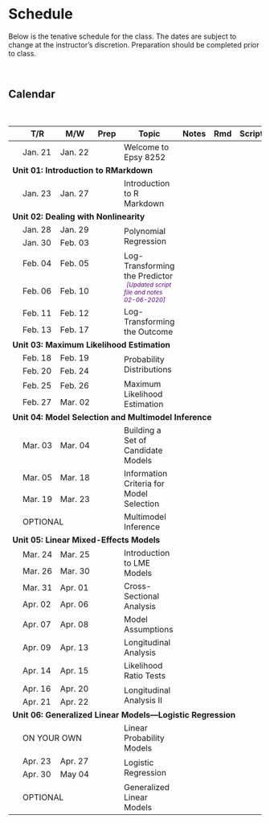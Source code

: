 # Schedule

Below is the tenative schedule for the class. The dates are subject to change at the instructor's discretion. Preparation should be completed prior to class.

<br />

## Calendar

<br />

<table class="table">

<thead>
<tr>
<th style="width:8%;"></th>
<th style="width:8%;">T/R</th>
<th style="width:8%;">M/W</th>
<th style="width:8%;text-align:center">Prep</th>
<th style="width:40%;">Topic</th>
<th style="width:8%;text-align:center">Notes</th>
<th style="width:8%;text-align:center">Rmd</th>
<th style="width:8%;text-align:center">Script</th>
</tr>
</thead>

<tbody>

<!-- Unit 00: Welcome -->

<tr>
<td align="center" style="vertical-align:middle;">&nbsp;</td>
<td>Jan. 21</td>
<td>Jan. 22</td>
<td align="center" style="vertical-align:middle;">
  <a href="preparation.html#welcome"><span class="fa fa-book" style="color: #ff2600; font-size: 20px;"></span></a>
</td>
<td>Welcome to Epsy 8252</td>
<td align="center" style="vertical-align:middle;">
  <span class="fa fa-file-pdf" style="color: #f1f1f1; font-size: 20px;"></span>
</td>
<td align="center" style="vertical-align:middle;">
  <span class="fab fa-markdown" style="color: #f1f1f1; font-size: 20px;"></span>
</td>
<td align="center" style="vertical-align:middle;">
  <span class="fa fa-code" style="color: #f1f1f1; font-size: 20px;"></span>
</td>
</tr>


<!-- Unit 01: Introduction to RMarkdown -->

<tr>
<td colspan="8"><b>Unit 01: Introduction to RMarkdown</b></td>
</tr>

<tr>
<td align="center" style="vertical-align:middle;">&nbsp;</td>
<td>Jan. 23</td>
<td>Jan. 27</td>
<td align="center" style="vertical-align:middle;">
  <a href="preparation.html#rmarkdown"><span class="fa fa-book" style="color: #ff2600; font-size: 20px;"></span></a>
</td>
<td style="vertical-align:middle;">Introduction to R Markdown</td>
<td align="center" style="vertical-align:middle;">
  <a href="https://github.com/zief0002/epsy-8252/raw/master/notes/01-rmarkdown/01-rmarkdown.pdf"><span class="fa fa-file-pdf" style="color: #ff2600; font-size: 20px;"></span></a>
</td>
<td align="center" style="vertical-align:middle;">
  <span class="fab fa-markdown" style="color: #f1f1f1; font-size: 20px;"></span>
</td>
<td align="center" style="vertical-align:middle;">
  <span class="fa fa-code" style="color: #f1f1f1; font-size: 20px;"></span>
</td>
</tr>


<!-- Unit 02: Dealing with Nonlinearity -->

<tr>
<td colspan="8"><b>Unit 02: Dealing with Nonlinearity</b></td>
</tr>


<tr>
<td align="center" style="vertical-align:middle;">&nbsp;</td>
<td>Jan. 28</td>
<td>Jan. 29</td>
<td align="center" style="vertical-align:middle;" rowspan="2">
  <a href="preparation.html#polynomial"><span class="fa fa-book" style="color: #ff2600; font-size: 20px;"></span></a>
</td>
<td style="vertical-align:middle;" rowspan="2">Polynomial Regression</td>
<td align="center" style="vertical-align:middle;" rowspan="2">
  <a href="https://github.com/zief0002/epsy-8252/raw/master/notes/02-polynomial-regression.pdf"><span class="fa fa-file-pdf" style="color: #ff2600; font-size: 20px;"></span></a>
</td>
<td align="center" style="vertical-align:middle;" rowspan="2">
  <a href="https://github.com/zief0002/epsy-8252/raw/master/notes/02-polynomial-regression.Rmd"><span class="fab fa-markdown" style="color: #ff2600; font-size: 20px;"></span></a>
</td>
<td align="center" style="vertical-align:middle;" rowspan="2">
  <a href="https://github.com/zief0002/epsy-8252/raw/master/scripts/02-polynomial-regression.R"><span class="fa fa-code" style="color: #ff2600; font-size: 20px;"></span></a>
</td>
</tr>

<tr>
<td align="center" style="vertical-align:middle;">&nbsp;</td>
<td>Jan. 30</td>
<td>Feb. 03</td>
</tr>


<tr>
<td align="center" style="vertical-align:middle;">&nbsp;</td>
<td>Feb. 04</td>
<td>Feb. 05</td>
<td align="center" style="vertical-align:middle;" rowspan="2">
  <a href="preparation.html#logpredictor"><span class="fa fa-book" style="color: #ff2600; font-size: 20px;"></span></a>
</td>
<td style="vertical-align:middle;" rowspan="2">Log-Transforming the Predictor<br />
  <span style="margin-left:5px; color:#5a067d;font-size:12px;">*[Updated script file and notes 02-06-2020]*</span></td>
<td align="center" style="vertical-align:middle;" rowspan="2">
  <a href="https://github.com/zief0002/epsy-8252/raw/master/notes/03-logarithmic-transformations-predictor.pdf"><span class="fa fa-file-pdf" style="color: #ff2600; font-size: 20px;"></span></a>
</td>
<td align="center" style="vertical-align:middle;" rowspan="2">
  <a href="https://github.com/zief0002/epsy-8252/raw/master/notes/03-logarithmic-transformations-predictor.Rmd"><span class="fab fa-markdown" style="color: #ff2600; font-size: 20px;"></span></a>
</td>
<td align="center" style="vertical-align:middle;" rowspan="2">
  <a href="https://github.com/zief0002/epsy-8252/raw/master/scripts/03-logarithmic-transformations-predictor.R"><span class="fa fa-code" style="color: #ff2600; font-size: 20px;"></span></a>
</td>
</tr>


<tr>
<td align="center" style="vertical-align:middle;">&nbsp;</td>
<td>Feb. 06</td>
<td>Feb. 10</td>
</tr>



<tr>
<td align="center" style="vertical-align:middle;">&nbsp;</td>
<td>Feb. 11</td>
<td>Feb. 12</td>
<td align="center" style="vertical-align:middle;" rowspan="2">
  <a href="preparation.html#logoutcome"><span class="fa fa-book" style="color: #ff2600; font-size: 20px;"></span></a>
</td>
<td style="vertical-align:middle;" rowspan="2">Log-Transforming the Outcome</td>
<td align="center" style="vertical-align:middle;" rowspan="2">
  <a href="https://github.com/zief0002/epsy-8252/raw/master/notes/04-logarithmic-transformations-outcome.pdf"><span class="fa fa-file-pdf" style="color: #ff2600; font-size: 20px;"></span></a>
</td>
<td align="center" style="vertical-align:middle;" rowspan="2">
  <a href="https://github.com/zief0002/epsy-8252/raw/master/notes/04-logarithmic-transformations-outcome.Rmd"><span class="fab fa-markdown" style="color: #ff2600; font-size: 20px;"></span></a>
</td>
<td align="center" style="vertical-align:middle;" rowspan="2">
  <a href="https://github.com/zief0002/epsy-8252/raw/master/scripts/04-logarithmic-transformations-outcome.R"><span class="fa fa-code" style="color: #ff2600; font-size: 20px;"></span></a>
</td>
</tr>


<tr>
<td align="center" style="vertical-align:middle;">&nbsp;</td>
<td>Feb. 13</td>
<td>Feb. 17</td>
</tr>

<!-- Unit 03: Maximum Likelihood Estimation -->

<tr>
<td colspan="8"><b>Unit 03: Maximum Likelihood Estimation</b></td>
</tr>


<tr>
<td align="center" style="vertical-align:middle;">&nbsp;</td>
<td>Feb. 18</td>
<td>Feb. 19</td>
<td align="center" style="vertical-align:middle;" rowspan="2">
  <a href="preparation.html#probdist"><span class="fa fa-book" style="color: #ff2600; font-size: 20px;"></span></a>
</td>
<td style="vertical-align:middle;" rowspan="2">Probability Distributions</td>
<td align="center" style="vertical-align:middle;" rowspan="2">
  <a href="https://github.com/zief0002/epsy-8252/raw/master/notes/05-probability-distributions.pdf"><span class="fa fa-file-pdf" style="color: #ff2600; font-size: 20px;"></span></a>
</td>
<td align="center" style="vertical-align:middle;" rowspan="2">
  <a href="https://github.com/zief0002/epsy-8252/raw/master/notes/05-probability-distributions.Rmd"><span class="fab fa-markdown" style="color: #ff2600; font-size: 20px;"></span></a>
</td>
<td align="center" style="vertical-align:middle;" rowspan="2">
  <a href="https://github.com/zief0002/epsy-8252/raw/master/scripts/05-probability-distributions.R"><span class="fa fa-code" style="color: #ff2600; font-size: 20px;"></span></a>
</td>
</tr>


<tr>
<td align="center" style="vertical-align:middle;">&nbsp;</td>
<td>Feb. 20</td>
<td>Feb. 24</td>
</tr>

<tr>
<td align="center" style="vertical-align:middle;">&nbsp;</td>
<td>Feb. 25</td>
<td>Feb. 26</td>
<td align="center" style="vertical-align:middle;" rowspan="2">
  <a href="preparation.html#mle"><span class="fa fa-book" style="color: #ff2600; font-size: 20px;"></span></a>
</td>
<td style="vertical-align:middle;" rowspan="2">Maximum Likelihood Estimation</td>
<td align="center" style="vertical-align:middle;" rowspan="2">
  <a href="https://github.com/zief0002/epsy-8252/raw/master/notes/06-maximum-likelihood-estimation.pdf"><span class="fa fa-file-pdf" style="color: #ff2600; font-size: 20px;"></span></a>
</td>
<td align="center" style="vertical-align:middle;" rowspan="2">
  <a href="https://github.com/zief0002/epsy-8252/raw/master/notes/06-maximum-likelihood-estimation.Rmd"><span class="fab fa-markdown" style="color: #ff2600; font-size: 20px;"></span></a>
</td>
<td align="center" style="vertical-align:middle;" rowspan="2">
  <a href="https://github.com/zief0002/epsy-8252/raw/master/scripts/06-maximum-likelihood-estimation.R"><span class="fa fa-code" style="color: #ff2600; font-size: 20px;"></span></a>
</td>
</tr>


<tr>
<td align="center" style="vertical-align:middle;">&nbsp;</td>
<td>Feb. 27</td>
<td>Mar. 02</td>
</tr>


<!-- Unit 04: Model Selection and Multimodel Inference -->

<tr>
<td colspan="8"><b>Unit 04: Model Selection and Multimodel Inference</b></td>
</tr>


<tr>
<td align="center" style="vertical-align:middle;">&nbsp;</td>
<td>Mar. 03</td>
<td>Mar. 04</td>
<td align="center" style="vertical-align:middle;">
  <a href="preparation.html#modelbuilding"><span class="fa fa-book" style="color: #ff2600; font-size: 20px;"></span></a>
</td>
<td style="vertical-align:middle;">Building a Set of Candidate Models</td>
<td align="center" style="vertical-align:middle;">
  <a href="https://github.com/zief0002/epsy-8252/raw/master/notes/07-building-a-set-of-candidate-models.pdf"><span class="fa fa-file-pdf" style="color: #ff2600; font-size: 20px;"></span></a>
</td>
<td align="center" style="vertical-align:middle;">
  <a href="https://github.com/zief0002/epsy-8252/raw/master/notes/07-building-a-set-of-candidate-models.Rmd"><span class="fab fa-markdown" style="color: #ff2600; font-size: 20px;"></span></a>
</td>
<td align="center" style="vertical-align:middle;">
  <a href="https://github.com/zief0002/epsy-8252/raw/master/scripts/07-building-a-set-of-candidate-models.R"><span class="fa fa-code" style="color: #ff2600; font-size: 20px;"></span></a>
</td>
</tr>


<tr>
<td align="center" style="vertical-align:middle;">&nbsp;</td>
<td>Mar. 05</td>
<td>Mar. 18</td>
<td align="center" style="vertical-align:middle;" rowspan="2">
  <a href="preparation.html#infocrit"><span class="fa fa-book" style="color: #ff2600; font-size: 20px;"></span></a>
</td>
<td style="vertical-align:middle;" rowspan="2">Information Criteria for Model Selection</td>
<td align="center" style="vertical-align:middle;" rowspan="2">
  <a href="https://github.com/zief0002/epsy-8252/raw/master/notes/08-information-criteria-for-model-selection.pdf"><span class="fa fa-file-pdf" style="color: #ff2600; font-size: 20px;"></span></a>
</td>
<td align="center" style="vertical-align:middle;" rowspan="2">
  <a href="https://github.com/zief0002/epsy-8252/raw/master/notes/08-information-criteria-for-model-selection.Rmd"><span class="fab fa-markdown" style="color: #ff2600; font-size: 20px;"></span></a>
</td>
<td align="center" style="vertical-align:middle;" rowspan="2">
  <a href="https://github.com/zief0002/epsy-8252/raw/master/scripts/08-information-criteria-for-model-selection.R"><span class="fa fa-code" style="color: #ff2600; font-size: 20px;"></span></a>
</td>
</tr>


<tr>
<td align="center" style="vertical-align:middle;">&nbsp;</td>
<td>Mar. 19</td>
<td>Mar. 23</td>
</tr>

<tr>
<td align="center" style="vertical-align:middle;">&nbsp;</td>
<td colspan="2">OPTIONAL</td>
<td align="center" style="vertical-align:middle;">
  <a href="preparation.html#mumin"><span class="fa fa-book" style="color: #ff2600; font-size: 20px;"></span></a>
</td>
<td style="vertical-align:middle;">Multimodel Inference</td>
<td align="center" style="vertical-align:middle;">
  <a href="https://github.com/zief0002/epsy-8252/raw/master/notes/09-multimodel-inference.pdf"><span class="fa fa-file-pdf" style="color: #ff2600; font-size: 20px;"></span></a>
</td>
<td align="center" style="vertical-align:middle;">
  <a href="https://github.com/zief0002/epsy-8252/raw/master/notes/09-multimodel-inference.Rmd"><span class="fab fa-markdown" style="color: #ff2600; font-size: 20px;"></span></a>
</td>
<td align="center" style="vertical-align:middle;">
  <a href="https://github.com/zief0002/epsy-8252/raw/master/scripts/09-multimodel-inference.R"><span class="fa fa-code" style="color: #ff2600; font-size: 20px;"></span></a>
</td>
</tr>



<!-- Unit 05: Linear Mixed-Effects Models -->

<tr>
<td colspan="8"><b>Unit 05: Linear Mixed-Effects Models</b></td>
</tr>

<tr>
<td align="center" style="vertical-align:middle;">&nbsp;</td>
<td>Mar. 24</td>
<td>Mar. 25</td>
<td align="center" style="vertical-align:middle;" rowspan="2">
  <a href="preparation.html#lmer-intro"><span class="fa fa-book" style="color: #ff2600; font-size: 20px;"></span></a>
</td>
<td style="vertical-align:middle;" rowspan="2">Introduction to LME Models</td>
<td align="center" style="vertical-align:middle;" rowspan="2">
  <a href="https://github.com/zief0002/epsy-8252/raw/master/notes/10-introduction-to-lmer.pdf">
    <span class="fa fa-file-pdf" style="color: #ff2600; font-size: 20px;"></span>
  </a>
</td>
<td align="center" style="vertical-align:middle;" rowspan="2">
  <a href="https://github.com/zief0002/epsy-8252/raw/master/notes/10-introduction-to-lmer.Rmd">
    <span class="fab fa-markdown" style="color: #ff2600; font-size: 20px;"></span>
  </a>
</td>
<td align="center" style="vertical-align:middle;" rowspan="2">
  <a href="https://github.com/zief0002/epsy-8252/raw/master/scripts/10-introduction-to-lmer.R">
    <span class="fa fa-code" style="color: #ff2600; font-size: 20px;"></span>
  </a>
</td>
</tr>


<tr>
<td align="center" style="vertical-align:middle;">&nbsp;</td>
<td>Mar. 26</td>
<td>Mar. 30</td>
</tr>


<tr>
<td align="center" style="vertical-align:middle;">&nbsp;</td>
<td>Mar. 31</td>
<td>Apr. 01</td>
<td align="center" style="vertical-align:middle;" rowspan="2">
  <a href="preparation.html#lmer-cross"><span class="fa fa-book" style="color: #ff2600; font-size: 20px;"></span></a>
</td>
<td style="vertical-align:middle;" rowspan="2">Cross-Sectional Analysis</td>
<td align="center" style="vertical-align:middle;" rowspan="2">
  <a href="https://github.com/zief0002/epsy-8252/raw/master/notes/11-lmer-cross-sectional.pdf">
    <span class="fa fa-file-pdf" style="color: #ff2600; font-size: 20px;"></span>
  </a>
</td>
<td align="center" style="vertical-align:middle;" rowspan="2">
  <a href="https://github.com/zief0002/epsy-8252/raw/master/notes/11-lmer-cross-sectional.Rmd">
    <span class="fab fa-markdown" style="color: #ff2600; font-size: 20px;"></span>
  </a>
</td>
<td align="center" style="vertical-align:middle;" rowspan="2">
  <a href="https://github.com/zief0002/epsy-8252/raw/master/scripts/11-lmer-cross-sectional.R">
    <span class="fa fa-code" style="color: #ff2600; font-size: 20px;"></span>
  </a>
</td>
</tr>


<tr>
<td align="center" style="vertical-align:middle;">&nbsp;</td>
<td>Apr. 02</td>
<td>Apr. 06</td>
</tr>


<tr>
<td align="center" style="vertical-align:middle;">&nbsp;</td>
<td>Apr. 07</td>
<td>Apr. 08</td>
<td align="center" style="vertical-align:middle;">
  <a href="preparation.html#lmer-assump"><span class="fa fa-book" style="color: #ff2600; font-size: 20px;"></span></a>
</td>
<td style="vertical-align:middle;">Model Assumptions</td>
<td align="center" style="vertical-align:middle;">
  <a href="https://github.com/zief0002/epsy-8252/raw/master/notes/12-lmer-assumptions.pdf">
    <span class="fa fa-file-pdf" style="color: #ff2600; font-size: 20px;"></span>
  </a>
</td>
<td align="center" style="vertical-align:middle;">
  <a href="https://github.com/zief0002/epsy-8252/raw/master/notes/12-lmer-assumptions.Rmd">
    <span class="fab fa-markdown" style="color: #ff2600; font-size: 20px;"></span>
  </a>
</td>
<td align="center" style="vertical-align:middle;">
  <a href="https://github.com/zief0002/epsy-8252/raw/master/scripts/12-lmer-assumptions.R">
    <span class="fa fa-code" style="color: #ff2600; font-size: 20px;"></span>
  </a>
</td>
</tr>





<tr>
<td align="center" style="vertical-align:middle;">&nbsp;</td>
<td>Apr. 09</td>
<td>Apr. 13</td>
<td align="center" style="vertical-align:middle;">
  <a href="preparation.html#lmer-long"><span class="fa fa-book" style="color: #ff2600; font-size: 20px;"></span></a>
</td>
<td style="vertical-align:middle;">Longitudinal Analysis</td>
<td align="center" style="vertical-align:middle;">
  <a href="https://github.com/zief0002/epsy-8252/raw/master/notes/13-lmer-longitudinal.pdf">
    <span class="fa fa-file-pdf" style="color: #ff2600; font-size: 20px;"></span>
  </a>
</td>
<td align="center" style="vertical-align:middle;">
  <a href="https://github.com/zief0002/epsy-8252/raw/master/notes/13-lmer-longitudinal.Rmd">
    <span class="fab fa-markdown" style="color: #ff2600; font-size: 20px;"></span>
  </a>
</td>
<td align="center" style="vertical-align:middle;">
  <a href="https://github.com/zief0002/epsy-8252/raw/master/scripts/13-lmer-longitudinal.R">
    <span class="fa fa-code" style="color: #ff2600; font-size: 20px;"></span>
  </a>
</td>
</tr>




<tr>
<td align="center" style="vertical-align:middle;">&nbsp;</td>
<td>Apr. 14</td>
<td>Apr. 15</td>
<td align="center" style="vertical-align:middle;">
  <a href="preparation.html#lmer-long"><span class="fa fa-book" style="color: #ff2600; font-size: 20px;"></span></a>
</td>
<td style="vertical-align:middle;">Likelihood Ratio Tests</td>
<td align="center" style="vertical-align:middle;">
  <a href="https://github.com/zief0002/epsy-8252/raw/master/notes/14-likelihood-ratio-test.pdf">
    <span class="fa fa-file-pdf" style="color: #ff2600; font-size: 20px;"></span>
  </a>
</td>
<td align="center" style="vertical-align:middle;">
  <a href="https://github.com/zief0002/epsy-8252/raw/master/notes/14-likelihood-ratio-test.Rmd">
    <span class="fab fa-markdown" style="color: #ff2600; font-size: 20px;"></span>
  </a>
</td>
<td align="center" style="vertical-align:middle;">
  <a href="https://github.com/zief0002/epsy-8252/raw/master/scripts/14-likelihood-ratio-test.R">
    <span class="fa fa-code" style="color: #ff2600; font-size: 20px;"></span>
  </a>
</td>
</tr>




<tr>
<td align="center" style="vertical-align:middle;">&nbsp;</td>
<td>Apr. 16</td>
<td>Apr. 20</td>
<td align="center" style="vertical-align:middle;" rowspan="2">
  <a href="preparation.html#lmer-long"><span class="fa fa-book" style="color: #ff2600; font-size: 20px;"></span></a>
</td>
<td style="vertical-align:middle;" rowspan="2">Longitudinal Analysis II</td>
<td align="center" style="vertical-align:middle;" rowspan="2">
  <a href="https://github.com/zief0002/epsy-8252/raw/master/notes/15-lmer-longitudinal-ii.pdf">
    <span class="fa fa-file-pdf" style="color: #ff2600; font-size: 20px;"></span>
  </a>
</td>
<td align="center" style="vertical-align:middle;" rowspan="2">
  <a href="https://github.com/zief0002/epsy-8252/raw/master/notes/15-lmer-longitudinal-ii.Rmd">
    <span class="fab fa-markdown" style="color: #ff2600; font-size: 20px;"></span>
  </a>
</td>
<td align="center" style="vertical-align:middle;" rowspan="2">
  <a href="https://github.com/zief0002/epsy-8252/raw/master/scripts/15-lmer-longitudinal-ii.R">
    <span class="fa fa-code" style="color: #ff2600; font-size: 20px;"></span>
  </a>
</td>
</tr>


<tr>
<td align="center" style="vertical-align:middle;">&nbsp;</td>
<td>Apr. 21</td>
<td>Apr. 22</td>
</tr>


<!-- Unit 06: Generalized Linear Models&mdash;Logistic Regression -->

<tr>
<td colspan="8"><b>Unit 06: Generalized Linear Models&mdash;Logistic Regression</b></td>
</tr>


<tr>
<td align="center" style="vertical-align:middle;">&nbsp;</td>
<td colspan="2">ON YOUR OWN</td>
<td align="center" style="vertical-align:middle;">
  <span class="fa fa-book" style="color: #f1f1f1; font-size: 20px;"></span>
</td>
<td style="vertical-align:middle;">Linear Probability Models</td>
<td align="center" style="vertical-align:middle;">
  <a href="https://github.com/zief0002/epsy-8252/raw/master/notes/16-linear-probability-models.pdf">
    <span class="fa fa-file-pdf" style="color: #ff2600; font-size: 20px;"></span>
  </a>
</td>
<td align="center" style="vertical-align:middle;">
  <a href="https://github.com/zief0002/epsy-8252/raw/master/notes/16-linear-probability-models.Rmd">
    <span class="fab fa-markdown" style="color: #ff2600; font-size: 20px;"></span>
  </a>
</td>
<td align="center" style="vertical-align:middle;">
  <a href="https://github.com/zief0002/epsy-8252/raw/master/scripts/16-linear-probability-models.R">
    <span class="fa fa-code" style="color: #ff2600; font-size: 20px;"></span>
  </a>
</td>
</tr>


<tr>
<td align="center" style="vertical-align:middle;">&nbsp;</td>
<td>Apr. 23</td>
<td>Apr. 27</td>
<td align="center" style="vertical-align:middle;" rowspan="2">
  <a href="preparation.html#logistic"><span class="fa fa-book" style="color: #ff2600; font-size: 20px;"></span></a>
</td>
<td style="vertical-align:middle;" rowspan="2">Logistic Regression</td>
<td align="center" style="vertical-align:middle;" rowspan="2">
  <a href="https://github.com/zief0002/epsy-8252/raw/master/notes/17-logistic-regression.pdf">
    <span class="fa fa-file-pdf" style="color: #ff2600; font-size: 20px;"></span>
  </a>
</td>
<td align="center" style="vertical-align:middle;" rowspan="2">
  <a href="https://github.com/zief0002/epsy-8252/raw/master/notes/17-logistic-regression.Rmd">
    <span class="fab fa-markdown" style="color: #ff2600; font-size: 20px;"></span>
  </a>
</td>
<td align="center" style="vertical-align:middle;" rowspan="2">
  <a href="https://github.com/zief0002/epsy-8252/raw/master/scripts/17-logistic-regression.R">
    <span class="fa fa-code" style="color: #ff2600; font-size: 20px;"></span>
  </a>
</td>
</tr>


<tr>
<td align="center" style="vertical-align:middle;">&nbsp;</td>
<td>Apr. 30</td>
<td>May 04</td>
</tr>


<tr>
<td align="center" style="vertical-align:middle;">&nbsp;</td>
<td colspan="2">OPTIONAL</td>
<td align="center" style="vertical-align:middle;">
  <span class="fa fa-book" style="color: #f1f1f1; font-size: 20px;"></span>
</td>
<td style="vertical-align:middle;">Generalized Linear Models</td>
<td align="center" style="vertical-align:middle;">
  <a href="https://github.com/zief0002/epsy-8252/raw/master/notes/18-generalized-linear-models.pdf">
    <span class="fa fa-file-pdf" style="color: #ff2600; font-size: 20px;"></span>
  </a>
</td>
<td align="center" style="vertical-align:middle;">
  <a href="https://github.com/zief0002/epsy-8252/raw/master/notes/18-generalized-linear-models.Rmd">
    <span class="fab fa-markdown" style="color: #ff2600; font-size: 20px;"></span>
  </a>
</td>
<td align="center" style="vertical-align:middle;">
  <span class="fa fa-code" style="color: #f1f1f1; font-size: 20px;"></span>
</td>
</tr>

<!-- <td>Apr. 23</td> -->
<!-- <td>Apr. 27</td> -->
<!-- <td>Apr. 28</td> -->
<!-- <td>Apr. 29</td> -->








</tbody>
</table>    
